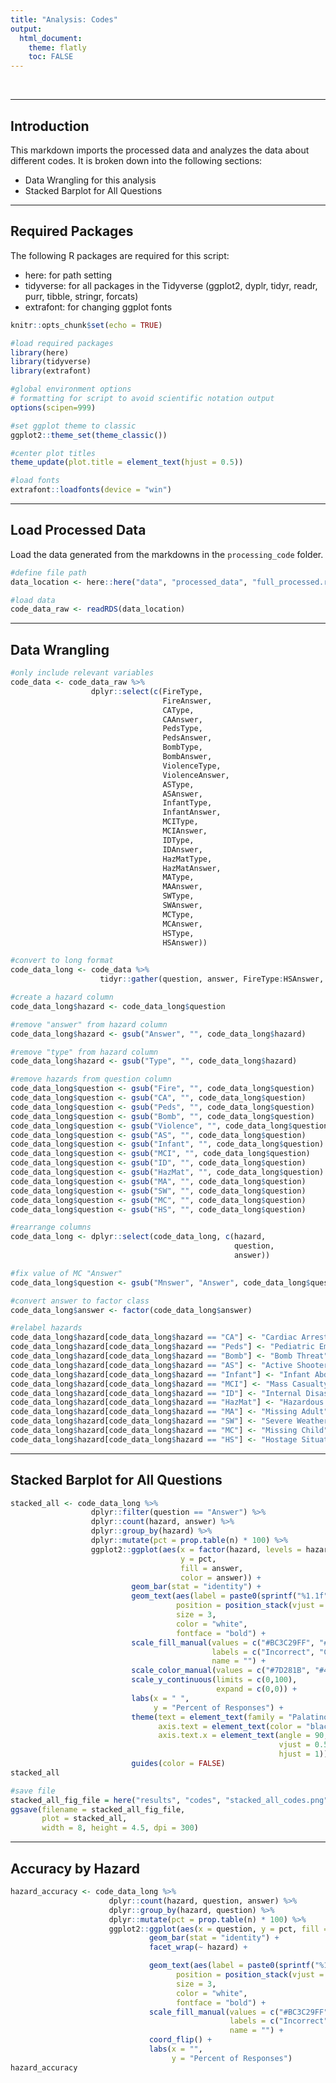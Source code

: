 ---
title: "Analysis: Codes"
output: 
  html_document:
    theme: flatly
    toc: FALSE
---
<br>

---

## Introduction
This markdown imports the processed data and analyzes the data about different codes. It is broken down into the following sections:

* Data Wrangling for this analysis
* Stacked Barplot for All Questions


---

## Required Packages
The following R packages are required for this script:

* here: for path setting
* tidyverse: for all packages in the Tidyverse (ggplot2, dyplr, tidyr, readr, purr, tibble, stringr, forcats)
* extrafont: for changing ggplot fonts

```{r libraries, include = FALSE}
knitr::opts_chunk$set(echo = TRUE)

#load required packages
library(here)
library(tidyverse)
library(extrafont)

#global environment options
# formatting for script to avoid scientific notation output
options(scipen=999)

#set ggplot theme to classic
ggplot2::theme_set(theme_classic())

#center plot titles
theme_update(plot.title = element_text(hjust = 0.5))

#load fonts
extrafont::loadfonts(device = "win")
```

---

## Load Processed Data
Load the data generated from the markdowns in the `processing_code` folder.
```{r load data}
#define file path
data_location <- here::here("data", "processed_data", "full_processed.rds")

#load data
code_data_raw <- readRDS(data_location)

```

---

## Data Wrangling
```{r data wrangling}

#only include relevant variables
code_data <- code_data_raw %>%
                  dplyr::select(c(FireType,
                                  FireAnswer,
                                  CAType,
                                  CAAnswer,
                                  PedsType,
                                  PedsAnswer,
                                  BombType,
                                  BombAnswer,
                                  ViolenceType,
                                  ViolenceAnswer,
                                  ASType,
                                  ASAnswer,
                                  InfantType,
                                  InfantAnswer,
                                  MCIType,
                                  MCIAnswer,
                                  IDType,
                                  IDAnswer,
                                  HazMatType,
                                  HazMatAnswer,
                                  MAType,
                                  MAAnswer,
                                  SWType,
                                  SWAnswer,
                                  MCType,
                                  MCAnswer,
                                  HSType,
                                  HSAnswer))

#convert to long format
code_data_long <- code_data %>%
                    tidyr::gather(question, answer, FireType:HSAnswer, factor_key = TRUE)

#create a hazard column
code_data_long$hazard <- code_data_long$question

#remove "answer" from hazard column
code_data_long$hazard <- gsub("Answer", "", code_data_long$hazard)

#remove "type" from hazard column
code_data_long$hazard <- gsub("Type", "", code_data_long$hazard)

#remove hazards from question column
code_data_long$question <- gsub("Fire", "", code_data_long$question)
code_data_long$question <- gsub("CA", "", code_data_long$question)
code_data_long$question <- gsub("Peds", "", code_data_long$question)
code_data_long$question <- gsub("Bomb", "", code_data_long$question)
code_data_long$question <- gsub("Violence", "", code_data_long$question)
code_data_long$question <- gsub("AS", "", code_data_long$question)
code_data_long$question <- gsub("Infant", "", code_data_long$question)
code_data_long$question <- gsub("MCI", "", code_data_long$question)
code_data_long$question <- gsub("ID", "", code_data_long$question)
code_data_long$question <- gsub("HazMat", "", code_data_long$question)
code_data_long$question <- gsub("MA", "", code_data_long$question)
code_data_long$question <- gsub("SW", "", code_data_long$question)
code_data_long$question <- gsub("MC", "", code_data_long$question)
code_data_long$question <- gsub("HS", "", code_data_long$question)

#rearrange columns
code_data_long <- dplyr::select(code_data_long, c(hazard,
                                                  question,
                                                  answer))

#fix value of MC "Answer"
code_data_long$question <- gsub("Mnswer", "Answer", code_data_long$question)

#convert answer to factor class
code_data_long$answer <- factor(code_data_long$answer)

#relabel hazards
code_data_long$hazard[code_data_long$hazard == "CA"] <- "Cardiac Arrest"
code_data_long$hazard[code_data_long$hazard == "Peds"] <- "Pediatric Emergency"
code_data_long$hazard[code_data_long$hazard == "Bomb"] <- "Bomb Threat"
code_data_long$hazard[code_data_long$hazard == "AS"] <- "Active Shooter"
code_data_long$hazard[code_data_long$hazard == "Infant"] <- "Infant Abduction"
code_data_long$hazard[code_data_long$hazard == "MCI"] <- "Mass Casualty"
code_data_long$hazard[code_data_long$hazard == "ID"] <- "Internal Disaster"
code_data_long$hazard[code_data_long$hazard == "HazMat"] <- "Hazardous Materials"
code_data_long$hazard[code_data_long$hazard == "MA"] <- "Missing Adult"
code_data_long$hazard[code_data_long$hazard == "SW"] <- "Severe Weather"
code_data_long$hazard[code_data_long$hazard == "MC"] <- "Missing Child"
code_data_long$hazard[code_data_long$hazard == "HS"] <- "Hostage Situation"
```

---

## Stacked Barplot for All Questions
```{r stacked barplot all}
stacked_all <- code_data_long %>%
                  dplyr::filter(question == "Answer") %>%
                  dplyr::count(hazard, answer) %>%
                  dplyr::group_by(hazard) %>%
                  dplyr::mutate(pct = prop.table(n) * 100) %>%
                  ggplot2::ggplot(aes(x = factor(hazard, levels = hazard[answer == "0"][order(pct[answer == "0"])]), 
                                      y = pct, 
                                      fill = answer,
                                      color = answer)) +
                           geom_bar(stat = "identity") +
                           geom_text(aes(label = paste0(sprintf("%1.1f", pct), "%")),
                                     position = position_stack(vjust = 0.5),
                                     size = 3,
                                     color = "white",
                                     fontface = "bold") +
                           scale_fill_manual(values = c("#BC3C29FF", "#6F99ADFF"),
                                             labels = c("Incorrect", "Correct"),
                                             name = "") +
                           scale_color_manual(values = c("#7D281B", "#4A6673")) +
                           scale_y_continuous(limits = c(0,100),
                                              expand = c(0,0)) +
                           labs(x = " ",
                                y = "Percent of Responses") +
                           theme(text = element_text(family = "Palatino Linotype"),
                                 axis.text = element_text(color = "black"),
                                 axis.text.x = element_text(angle = 90,
                                                            vjust = 0.5,
                                                            hjust = 1)) +
                           guides(color = FALSE)
stacked_all

#save file
stacked_all_fig_file = here("results", "codes", "stacked_all_codes.png")
ggsave(filename = stacked_all_fig_file, 
       plot = stacked_all,
       width = 8, height = 4.5, dpi = 300)
```

---

## Accuracy by Hazard
```{r hazard accuracy}
hazard_accuracy <- code_data_long %>%
                      dplyr::count(hazard, question, answer) %>%
                      dplyr::group_by(hazard, question) %>%
                      dplyr::mutate(pct = prop.table(n) * 100) %>%
                      ggplot2::ggplot(aes(x = question, y = pct, fill = answer))+
                               geom_bar(stat = "identity") +
                               facet_wrap(~ hazard) +

                               geom_text(aes(label = paste0(sprintf("%1.1f", pct), "%")),
                                     position = position_stack(vjust = 0.5),
                                     size = 3,
                                     color = "white",
                                     fontface = "bold") +
                               scale_fill_manual(values = c("#BC3C29FF", "#6F99ADFF"),
                                                 labels = c("Incorrect", "Correct"),
                                                 name = "") +
                               coord_flip() +
                               labs(x = "",
                                    y = "Percent of Responses") 
hazard_accuracy
```